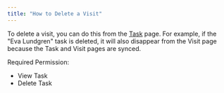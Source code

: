 ```yaml
---
title: "How to Delete a Visit"
---
```


To delete a visit, you can do this from the [Task](https://web.mile.app/tasks/task) page. For example, if the "Eva Lundgren" task is deleted, it will also disappear from the Visit page because the Task and Visit pages are synced. <img src="https://t3837933.p.clickup-attachments.com/t3837933/38ce1ba2-6eeb-4abb-8b2d-a1b02d461033/image.png" alt="" />

Required Permission:

- View Task
- Delete Task